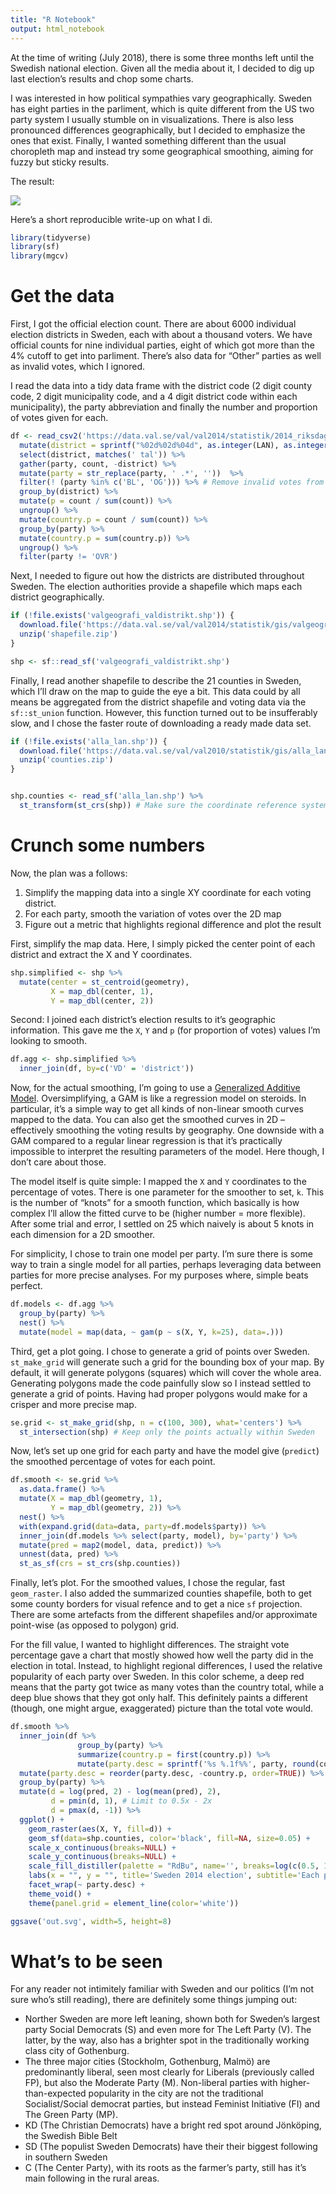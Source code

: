 ```yaml
---
title: "R Notebook"
output: html_notebook
---
```


At the time of writing (July 2018), there is some three months left until the Swedish national election. Given all the media about it, I decided to dig up last election's results and chop some charts.

I was interested in how political sympathies vary geographically. Sweden has eight parties in the parliment, which is quite different from the US two party system I usually stumble on in visualizations. There is also less pronounced differences geographically, but I decided to emphasize the ones that exist. Finally, I wanted something different than the usual choropleth map and instead try some geographical smoothing, aiming for fuzzy but sticky results.

The result:

![](https://raw.githubusercontent.com/halhen/viz-pub/master/se-election-smooth/out.png)

Here's a short reproducible write-up on what I di.

```r
library(tidyverse)
library(sf)
library(mgcv)
```


# Get the data

First, I got the official election count. There are about 6000 individual election districts in Sweden, each with about a thousand voters. We have official counts for nine individual parties, eight of which got more than the 4% cutoff to get into parliment. There's also data for "Other" parties as well as invalid votes, which I ignored.

I read the data into a tidy data frame with the district code (2 digit county code, 2 digit municipality code, and a 4 digit district code within each municipality), the party abbreviation and finally the number and proportion of votes given for each.


```r
df <- read_csv2('https://data.val.se/val/val2014/statistik/2014_riksdagsval_per_valdistrikt.skv') %>%
  mutate(district = sprintf("%02d%02d%04d", as.integer(LAN), as.integer(KOM), as.integer(VALDIST))) %>%
  select(district, matches(' tal')) %>%
  gather(party, count, -district) %>%
  mutate(party = str_replace(party, ' .*', ''))  %>%
  filter(! (party %in% c('BL', 'OG'))) %>% # Remove invalid votes from count
  group_by(district) %>%
  mutate(p = count / sum(count)) %>%
  ungroup() %>%
  mutate(country.p = count / sum(count)) %>%
  group_by(party) %>%
  mutate(country.p = sum(country.p)) %>%
  ungroup() %>%
  filter(party != 'OVR') 
```




Next, I needed to figure out how the districts are distributed throughout Sweden. The election authorities provide a shapefile which maps each district geographically.


```r

if (!file.exists('valgeografi_valdistrikt.shp')) {
  download.file('https://data.val.se/val/val2014/statistik/gis/valgeografi_valdistrikt.zip', 'shapefile.zip')
  unzip('shapefile.zip')
}

shp <- sf::read_sf('valgeografi_valdistrikt.shp')

```

Finally, I read another shapefile to describe the 21 counties in Sweden, which I'll draw on the map to guide the eye a bit. This data could by all means be aggregated from the district shapefile and voting data via the `sf::st_union` function. However, this function turned out to be insufferably slow, and I chose the faster route of downloading a ready made data set.


```r

if (!file.exists('alla_lan.shp')) {
  download.file('https://data.val.se/val/val2010/statistik/gis/alla_lan.zip', 'counties.zip')
  unzip('counties.zip')
}


shp.counties <- read_sf('alla_lan.shp') %>%
  st_transform(st_crs(shp)) # Make sure the coordinate reference system matches

```




# Crunch some numbers


Now, the plan was a follows:

 1. Simplify the mapping data into a single XY coordinate for each voting district.
 2. For each party, smooth the variation of votes over the 2D map
 3. Figure out a metric that highlights regional difference and plot the result


First, simplify the map data. Here, I simply picked the center point of each district and extract the X and Y coordinates.


```r
shp.simplified <- shp %>%
  mutate(center = st_centroid(geometry),
         X = map_dbl(center, 1),
         Y = map_dbl(center, 2))
```


Second: I joined each district's election results to it's geographic information. This gave me the `X`, `Y` and `p` (for proportion of votes) values I'm looking to smooth.


```r
df.agg <- shp.simplified %>%
  inner_join(df, by=c('VD' = 'district'))
```

Now, for the actual smoothing, I'm going to use a [Generalized Additive Model](https://petolau.github.io/Analyzing-double-seasonal-time-series-with-GAM-in-R/). Oversimplifying, a GAM is like a regression model on steroids. In particular, it's a simple way to get all kinds of non-linear smooth curves mapped to the data. You can also get the smoothed curves in 2D -- effectively smoothing the voting results by geography. One downside with a GAM compared to a regular linear regression is that it's practically impossible to interpret the resulting parameters of the model. Here though, I don't care about those.

The model itself is quite simple: I mapped the `X` and `Y` coordinates to the percentage of votes. There is one parameter for the smoother to set, `k`. This is the number of "knots" for a smooth function, which basically is how complex I'll allow the fitted curve to be (higher number = more flexible). After some trial and error, I settled on 25 which naively is about 5 knots in each dimension for a 2D smoother. 

For simplicity, I chose to train one model per party. I'm sure there is some way to train a single model for all parties, perhaps leveraging data between parties for more precise analyses. For my purposes where, simple beats perfect.


```r

df.models <- df.agg %>%
  group_by(party) %>%
  nest() %>%
  mutate(model = map(data, ~ gam(p ~ s(X, Y, k=25), data=.)))

```


Third, get a plot going. I chose to generate a grid of points over Sweden. `st_make_grid` will generate such a grid for the bounding box of your map. By default, it will generate polygons (squares) which will cover the whole area. Generating polygons made the code painfully slow so I instead settled to generate a grid of points. Having had proper polygons would make for a crisper and more precise map.


```r

se.grid <- st_make_grid(shp, n = c(100, 300), what='centers') %>%
  st_intersection(shp) # Keep only the points actually within Sweden

```


Now, let's set up one grid for each party and have the model give (`predict`) the smoothed percentage of votes for each point.

```r
df.smooth <- se.grid %>%
  as.data.frame() %>%
  mutate(X = map_dbl(geometry, 1),
         Y = map_dbl(geometry, 2)) %>%
  nest() %>%
  with(expand.grid(data=data, party=df.models$party)) %>%
  inner_join(df.models %>% select(party, model), by='party') %>%
  mutate(pred = map2(model, data, predict)) %>%
  unnest(data, pred) %>%
  st_as_sf(crs = st_crs(shp.counties))
```

Finally, let's plot. For the smoothed values, I chose the regular, fast `geom_raster`. I also added the summarized counties shapefile, both to get some county borders for visual refence and to get a nice `sf` projection. There are some artefacts from the different shapefiles and/or approximate point-wise (as opposed to polygon) grid.

For the fill value, I wanted to highlight differences. The straight vote percentage gave a chart that mostly showed how well the party did in the election in total. Instead, to highlight regional differences, I used the relative popularity of each party over Sweden. In this color scheme, a deep red means that the party got twice as many votes than the country total, while a deep blue shows that they got only half. This definitely paints a different (though, one might argue, exaggerated) picture than the total vote would.

```r
df.smooth %>%
  inner_join(df %>%
               group_by(party) %>%
               summarize(country.p = first(country.p)) %>%
               mutate(party.desc = sprintf('%s %.1f%%', party, round(country.p * 100, 1)))) %>%
  mutate(party.desc = reorder(party.desc, -country.p, order=TRUE)) %>%
  group_by(party) %>%
  mutate(d = log(pred, 2) - log(mean(pred), 2),
         d = pmin(d, 1), # Limit to 0.5x - 2x
         d = pmax(d, -1)) %>%
  ggplot() +
    geom_raster(aes(X, Y, fill=d)) +
    geom_sf(data=shp.counties, color='black', fill=NA, size=0.05) +
    scale_x_continuous(breaks=NULL) +
    scale_y_continuous(breaks=NULL) +
    scale_fill_distiller(palette = "RdBu", name='', breaks=log(c(0.5, 1, 2), 2), labels=function(x){paste0(2^x, 'x')}) +
    labs(x = "", y = "", title='Sweden 2014 election', subtitle='Each party\'s relative popularity in Sweden') +
    facet_wrap(~ party.desc) +
    theme_void() +
    theme(panel.grid = element_line(color='white'))

ggsave('out.svg', width=5, height=8)
```


# What's to be seen

For any reader not intimitely familiar with Sweden and our politics (I'm not sure who's still reading), there are definitely some things jumping out:

 * Norther Sweden are more left leaning, shown both for Sweden's largest party Social Democrats (S) and even more for The Left Party (V). The latter, by the way, also has a brighter spot in the traditionally working class city of Gothenburg.
 * The three major cities (Stockholm, Gothenburg, Malmö) are predominantly liberal, seen most clearly for Liberals (previously called FP), but also the Moderate Party (M). Non-liberal parties with higher-than-expected popularity in the city are not the traditional Socialist/Social democrat parties, but instead Feminist Initiative (FI) and The Green Party (MP).
 * KD (The Christian Democrats) have a bright red spot around Jönköping, the Swedish Bible Belt
 * SD (The populist Sweden Democrats) have their their biggest following in southern Sweden
 * C (The Center Party), with its roots as the farmer's party, still has it's main following in the rural areas.



